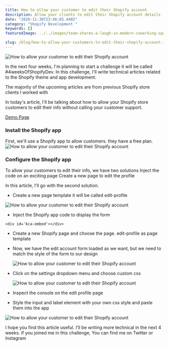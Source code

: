 ```yaml
---
title: How to allow your customer to edit their Shopify account
description: Allow your clients to edit their Shopify account details
date: "2020-11-30T23:46:05.440Z"
category: "Shopify Development "
keywords: []
featuredImage: ../../images/team-shares-a-laugh-in-modern-coworking-space-in-india.jpg

slug: /blog/how-to-allow-your-customers-to-edit-their-shopify-account-info
---
```


![ How to allow your customer to edit their Shopify account](../../images/team-shares-a-laugh-in-modern-coworking-space-in-india.jpg)

In the next four weeks, I'm planning to start a challenge it will be called #4weeksOfShopifyDev. In this challenge, I'll write technical articles related to the Shopify theme and app development.

The majority of the upcoming articles are from previous Shopify store clients I worked with

In today's article, I'll be talking about how to allow your Shopify store customers to edit their info without calling your customer support.

[Demo Page](https://ilias-haddad-test.myshopify.com/pages/edit-profile)

### Install the Shopify app

First, we'll use a Shopify app to allow customers. they have a free plan.
![ How to allow your customer to edit their Shopify account](../../images/how-to-allow-your-customers-to-edit-their-shopify-account-info-5.png)

### Configure the Shopify app

To allow your customers to edit their info, we have two solutions
Inject the code on an exciting page
Create a new page to edit the profile

In this article, I'll go with the second solution.

- Create a new page template it will be called edit-profile

![ How to allow your customer to edit their Shopify account](../../images/how-to-allow-your-customers-to-edit-their-shopify-account-info-1.png)

- Inject the Shopify app code to display the form

```
<div id='kca-embed'></div>
```

- Create a new Shopify page and choose the page. edit-profile as page template
- Now, we have the edit account form loaded as we want, but we need to match the style of the form to our design

  ![ How to allow your customer to edit their Shopify account](../../images/how-to-allow-your-customers-to-edit-their-shopify-account-info-2.png)

- Click on the settings dropdown menu and choose custom css

  ![ How to allow your customer to edit their Shopify account](../../images/how-to-allow-your-customers-to-edit-their-shopify-account-info-3.png)

- Inspect the console on the edit profile page
- Style the input and label element with your own css style and paste them into the app

![ How to allow your customer to edit their Shopify account](../../images/how-to-allow-your-customers-to-edit-their-shopify-account-info-4.png)

I hope you find this article useful. I'll be writing more technical in the next 4 weeks. if you joined me in this challenge, You can find me on Twitter or Instagram
